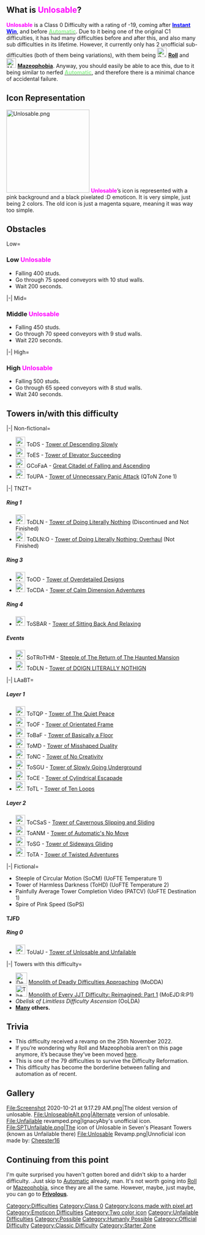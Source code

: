 {{Background|File=UnlosableBG.webp|Size=2000px}}{{NoticeScrollboxNew|Notices=
----
{{Humanly Possible}}
----
}}
{{ArticleTab|custom=Old}}
==What is {{Class0Difficulties|Unlosable}} <span style="color:magenta">'''Unlosable'''</span>?==
{{NewDifficultyInfobox|title1={{Class0Difficulties|Unlosable}} <span style="color:magenta">'''Unlosable'''</span>|image1=<gallery>
Unlosable.png | Current
Unfailable Old.png | Alt
SPTUnfailable.png | SPT
Screenshot 2020-10-21 at 9.17.29 AM.png | Old
BianblocksUnlosable.png | Bianblocks ver.
</gallery>|caption1=It’s just Unlosable!|class=[[Category:Class 0|Class 0]]|rating=-19|previous=[[File:Automatic_Joyful_Remade.png|30px]] [[Automatic Joyful]]|altprevious=|next=[[File:Frivolous.jpg|30px]] [[Frivolous]]|decal_id=Current: [https://www.roblox.com/library/7708394282/Unlosable-difficulty?Category=Decals&SortType=Relevance&SortAggregation=AllTime&SearchKeyword=Unlosable+difficulty+old&CreatorId=0&Page=1&Position=2&SearchId=7666c3ad-92a6-4d42-9e0f-0542ca354c8d Here]
Former: [https://www.roblox.com/library/7812667151/Unlosable-Old Here]|difficulty_range=|creator(s)=|sub_difficulty(ies)=* [[File:Roll Difficulty.png|25px]] [[/Old#Roll|<span style="color:magenta">'''Roll'''</span>]] (Unofficial)
* [[File:Mazeophobia.jpg|25px]] [[/Old#Mazeophobia|<span style="color:red">'''Mazeophobia'''</span>]] (Unofficial)
* [[File:ShatteredBabass.png|25px]] [[Shattered Babass]]|alt_names=Unfailable|date_added=26th October 2020|revamp_date=24th November 2022|prior_previous=* [[File:Jokful.png|30px]] <span style="color:lime">'''Automatic Joyful'''</span> (Deleted)
* [[File:Unrebirth Malicious.png|30px]] <span style="color:grey">'''Unrebirth Malicious'''</span> (Deleted)
* [[File:Maliz.png|30px]] <span style="color:grey">'''Unrebirth Malicious-Zeta'''</span> (Sub Difficulty) (Deleted)
* [[File:Unrebirth Autism.png|30px]] <span style="color:brown">'''Unrebirth Autism'''</span> (Sub Difficulty) (Deleted)|previous_sub_difficulty(ies)=* [[File:Dvhvv.png|30px]] <span style="color:blue">'''Safe'''</span> (Deleted)
* [[File:Checkmark_tooease_other_icon.jpg|30px]] <span style="color:grey">'''TooEasy!'''</span> (Deleted)
* [[File:J.png|30px]] <span style="color:purple">'''Unmissable'''</span> (Deleted)
* [[File:Contraption.jpg|30px]] <span style="color:lightgreen">'''Contraption'''</span> (Deleted)|type=Difficulty|alt_previous=|alt_next=[[File:ShatteredBabass.png|30px]] [[Shattered Babass]]|rgb_color=234, 127, 251}}
{{Class0Difficulties|Unlosable}} <span style="color:magenta">'''Unlosable'''</span> is a Class 0 Difficulty with a rating of -19, coming after {{Class-1Difficulties|Instant Win}} [[Instant Win|<span style="color:blue">'''Instant Win'''</span>]], and before {{Class0Difficulties|Automatic}} [[Automatic|<span style="color:lightgreen">'''Automatic'''</span>]]. Due to it being one of the original C1 difficulties, it has had many difficulties before and after this, and also many sub difficulties in its lifetime. However, it currently only has 2 unofficial sub-difficulties (both of them being variations), with them being [[File:Roll Difficulty.png|25px]] <span style="color:magenta">'''[[/Old#Roll|Roll]]'''</span> and [[File:Mazeophobia.jpg|25px]] <span style="color:red">'''[[/Old#Mazeophobia|Mazeophobia]]'''</span>. Anyway, you should easily be able to ace this, due to it being similar to nerfed {{Class0Difficulties|Automatic}} [[Automatic|<span style="color:lightgreen">'''Automatic'''</span>]], and therefore there is a minimal chance of accidental failure.

==Icon Representation==
[[File:Unlosable.png|center|217x217px]]
{{Class0Difficulties|Unlosable}} <span style="color:magenta">'''Unlosable'''</span>’s icon is represented with a pink background and a black pixelated :D emoticon. It is very simple, just being 2 colors. The old icon is just a magenta square, meaning it was way too simple.

==Obstacles==
<tabber>
Low=
=== Low {{Class0Difficulties|Unlosable}} <span style="color:magenta">'''Unlosable'''</span> ===

* Falling 400 studs.
* Go through 75 speed conveyors with 10 stud walls.
* Wait 200 seconds. 
|-|
Mid=
=== Middle {{Class0Difficulties|Unlosable}} <span style="color:magenta">'''Unlosable'''</span> ===

* Falling 450 studs.
* Go through 70 speed conveyors with 9 stud walls.
* Wait 220 seconds. 
|-|
High=
=== High {{Class0Difficulties|Unlosable}} <span style="color:magenta">'''Unlosable'''</span> ===

* Falling 500 studs.
* Go through 65 speed conveyors with 8 stud walls.
* Wait 240 seconds. 
</tabber>
==Towers in/with this difficulty==
<tabber>
|-|
Non-fictional=
*[[File:Unlosable.png|25px]] ToDS - [[Tower of Descending Slowly]]
*[[File:Unlosable.png|25px]] ToES - [[w:c:the-noob-zone-towers:Tower of Elevator Succeeding|Tower of Elevator Succeeding]]
*[[File:Unlosable.png|25px]] GCoFaA - [https://www.roblox.com/games/93012304960925/Chevochek-s-EJT-towers Great Citadel of Falling and Ascending]
*[[File:Unlosable.png|25px]] ToUPA - [https://www.roblox.com/games/10406214285/Quasis-Towers-of-Nonsense Tower of Unnecessary Panic Attack] (QToN Zone 1)
|-|
TNZT=
=====Ring 1 ===== 
*[[File:Unlosable.png|25px]] ToDLN - [[w:c:the-noob-zone-towers:Tower of Doing Literally Nothing|Tower of Doing Literally Nothing]] (Discontinued and Not Finished)
*[[File:Unlosable.png|25px]] ToDLN:O - [[w:c:the-noob-zone-towers:Tower of Doing Literally Nothing: Overhaul|Tower of Doing Literally Nothing: Overhaul]] (Not Finished)
=====Ring 3 =====
*[[File:Unlosable.png|25px]] ToOD - [[w:c:the-noob-zone-towers:Tower of Overdetailed Designs|Tower of Overdetailed Designs]]
*[[File:Unlosable.png|25px]] ToCDA - [https://tnzt.fandom.com/wiki/Tower_of_Calm_Dimension_Adventures Tower of Calm Dimension Adventures]
=====Ring 4 =====
*[[File:Unlosable.png|25px]] ToSBAR - [https://tnzt.fandom.com/wiki/Tower_of_Sitting_Back_and_Relaxing Tower of Sitting Back And Relaxing]
=====Events =====
*[[File:Unlosable.png|25px]] SoTRoTHM - [https://tnzt.fandom.com/wiki/Steeple_of_The_Return_of_The_Haunted_Mansion Steeple of The Return of The Haunted Mansion]
*[[File:Unlosable.png|25px]] ToDLN - [https://tnzt.fandom.com/wiki/Tower_of_DOIGN_LITERALLY_NOTHIGN Tower of DOIGN LITERALLY NOTHIGN]
|-|
LAaBT=
=====Layer 1 =====
*[[File:Unlosable.png|25px]] ToTQP - [https://laabt.fandom.com/wiki/Tower_of_The_Quiet_Peace Tower of The Quiet Peace]
*[[File:Unlosable.png|25px]] ToOF - [https://laabt.fandom.com/wiki/Tower_of_Orientated_Frame Tower of Orientated Frame]
*[[File:Unlosable.png|25px]] ToBaF - [https://laabt.fandom.com/wiki/Tower_of_Basically_a_Floor Tower of Basically a Floor]
*[[File:Unlosable.png|25px]] ToMD - [https://laabt.fandom.com/wiki/Tower_of_Misshaped_Duality Tower of Misshaped Duality]
*[[File:Unlosable.png|25px]] ToNC - [https://laabt.fandom.com/wiki/Tower_of_No_Creativity Tower of No Creativity]
*[[File:Unlosable.png|25px]] ToSGU - [https://laabt.fandom.com/wiki/Tower_of_Slowly_Going_Underground Tower of Slowly Going Underground]
*[[File:Unlosable.png|25px]] ToCE - [https://laabt.fandom.com/wiki/Tower_of_Cylindrical_Escapade Tower of Cylindrical Escapade]
*[[File:Unlosable.png|25px]] ToTL - [https://laabt.fandom.com/wiki/Tower_of_Ten_Loops Tower of Ten Loops]
=====Layer 2 =====
*[[File:Unlosable.png|25px]] ToCSaS - [https://laabt.fandom.com/wiki/Tower_of_Cavernous_Slipping_and_Sliding Tower of Cavernous Slipping and Sliding]
*[[File:Unlosable.png|25px]] ToANM - [https://laabt.fandom.com/wiki/Tower_of_Automatic%27s_No_Move Tower of Automatic's No Move]
*[[File:Unlosable.png|25px]] ToSG - [https://laabt.fandom.com/wiki/Tower_of_Sideways_Gliding Tower of Sideways Gliding]
*[[File:Unlosable.png|25px]] ToTA - [https://laabt.fandom.com/wiki/Tower_of_Twisted_Adventures Tower of Twisted Adventures]
|-|
Fictional=
*Steeple of Circular Motion (SoCM) (UoFTE Temperature 1)
*Tower of Harmless Darkness (ToHD) (UoFTE Temperature 2)
*Painfully Average Tower Completion Video (PATCV) (UoFTE Destination 1)
*Spire of Pink Speed (SoPS)
====TJFD====
=====Ring 0=====
*[[File:Unlosable.png|25px]] ToUaU - [[Tower of Unlosable and Unfailable]]
|-|
Towers with this difficulty=
*[[File:Deadly Tubular Death Icon.gif|frameless|30x30px]] [[Monolith of Deadly Difficulties Approaching]] (MoDDA)
*[[File:The MiddlelineNew.png|frameless|30x30px]] [[Monolith of Every JJT Difficulty: Reimagined: Part 1]] (MoEJD:R:P1)
*''Obelisk of Limitless Difficulty Ascension'' (OoLDA)
*'''<u>Many</u> others.'''
</tabber>

==Trivia==  

* This difficulty received a revamp on the 25th November 2022.
*If you’re wondering why Roll and Mazeophobia aren’t on this page anymore, it’s because they’ve been moved [[/Old|here]].
*This is one of the 79 difficulties to survive the Difficulty Reformation.
*This difficulty has become the borderline between falling and automation as of recent.

==Gallery==
<gallery widths="185">
File:Screenshot 2020-10-21 at 9.17.29 AM.png|The oldest version of unlosable.
File:UnloseableAlt.png|Alternate version of unlosable.
File:Unfailable revamped.png|IgnacyAby's unofficial icon.
File:SPTUnfailable.png|The icon of Unlosable in Seven's Pleasant Towers (known as Unfailable there)
File:Unlosable Revamp.png|Unnoficial icon made by: [[User:Cheester16|Cheester16]]
</gallery>

==Continuing from this point==
I'm quite surprised you haven't gotten bored and didn't skip to a harder difficulty. .Just skip to [[Automatic]] already, man. It's not worth going into  [[/Old#Roll|Roll]] or [[/Old#Mazeophobia|Mazeophobia]], since they are all the same. However, maybe, just maybe, you can go to '''[[Frivolous]]'''.

{{DifficultiesNavbox}}
[[Category:Difficulties]]
[[Category:Class 0]]
[[Category:Icons made with pixel art]]
[[Category:Emoticon Difficulties]]
[[Category:Two color icon]]
[[Category:Unfailable Difficulties]]
[[Category:Possible]]
[[Category:Humanly Possible]]
[[Category:Official Difficulty]]
[[Category:Classic Difficulty]]
[[Category:Starter Zone]]